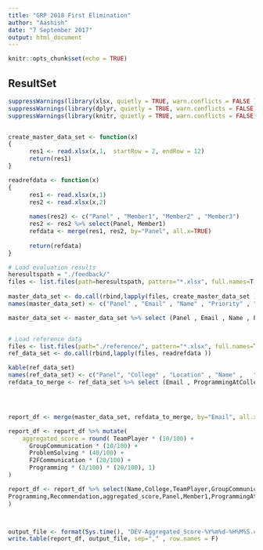 ```yaml
---
title: "GRP 2018 First Elimination"
author: "Aashish"
date: "7 September 2017"
output: html_document
---
```


```r
knitr::opts_chunk$set(echo = TRUE)
```

## ResultSet


```r
suppressWarnings(library(xlsx, quietly = TRUE, warn.conflicts = FALSE ))
suppressWarnings(library(dplyr, quietly = TRUE, warn.conflicts = FALSE))
suppressWarnings(library(knitr, quietly = TRUE, warn.conflicts = FALSE))


create_master_data_set <- function(x) 
{
      res1 <- read.xlsx(x,1,  startRow = 2, endRow = 12)
      return(res1)  
}

readrefdata <- function(x) 
{
      res1 <- read.xlsx(x,1)
      res2 <- read.xlsx(x,2)
      
      names(res2) <- c("Panel" , "Member1", "Member2" , "Member3")
      res2 <- res2 %>% select(Panel, Member1)
      refdata <- merge(res1, res2, by="Panel", all.x=TRUE) 
      
      return(refdata)  
}

# Load evaluation results
heresultspath = "./feedback/"
files <- list.files(path=heresultspath, pattern="*.xlsx", full.names=T, recursive=FALSE)
  
master_data_set <- do.call(rbind,lapply(files, create_master_data_set ))
names(master_data_set) <- c("Panel" , "Email" , "Name" , "Priority" , "College", "TeamPlayer" , "GroupCommunication"  , "ProblemSolving" , "F2FCommunication" , "Programming" , "Notes" , "Recommendation")

master_data_set <- master_data_set %>% select (Panel , Email , Name , Priority , College, TeamPlayer , GroupCommunication  , ProblemSolving , F2FCommunication , Programming , Notes , Recommendation)


# Load reference data
files <- list.files(path="./reference/", pattern="*.xlsx", full.names=T, recursive=FALSE)
ref_data_set <- do.call(rbind,lapply(files, readrefdata ))

kable(ref_data_set)
names(ref_data_set) <- c("Panel", "College" , "Location" , "Name" ,   "Email" , "ProgrammingAtCollege" , "TechMCQ" , "Aptitude" , "Member1")
refdata_to_merge <- ref_data_set %>% select (Email , ProgrammingAtCollege , TechMCQ , Aptitude , Member1)




report_df <- merge(master_data_set, refdata_to_merge, by="Email", all.x=TRUE) 

report_df <- report_df %>% mutate(
    aggregated_score = round( TeamPlayer * (10/100) + 
      GroupCommunication * (10/100) + 
      ProblemSolving * (40/100) + 
      F2FCommunication * (20/100) + 
      Programming * (3/100) * (20/100), 1)
)

report_df <- report_df %>% select(Name,College,TeamPlayer,GroupCommunication,ProblemSolving,F2FCommunication,
Programming,Recommendation,aggregated_score,Panel,Member1,ProgrammingAtCollege,TechMCQ,Aptitude,Notes,Priority,Email
)



output_file <- format(Sys.time(), "DEV-Aggregated_Score-%Y%m%d-%H%M%S.csv")
write.table(report_df, output_file, sep="," , row.names = F)

```

